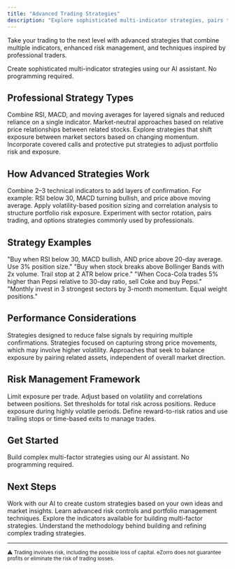```yaml
---
title: "Advanced Trading Strategies"
description: "Explore sophisticated multi-indicator strategies, pairs trading, and institutional techniques to expand your trading toolkit with automated systems."
---
```


Take your trading to the next level with advanced strategies that combine multiple indicators, enhanced risk management, and techniques inspired by professional traders.

<Card title="Advanced Strategy Builder" icon="rocket" href="https://platform.ezorro.app">
  Create sophisticated multi-indicator strategies using our AI assistant. No programming required.
</Card>

## Professional Strategy Types

<CardGroup cols={2}>
  <Card title="Multi-Indicator Fusion" icon="chart-mixed">
    Combine RSI, MACD, and moving averages for layered signals and reduced reliance on a single indicator.
  </Card>

  <Card title="Pairs Trading" icon="arrow-right-arrow-left">
    Market-neutral approaches based on relative price relationships between related stocks.
  </Card>

  <Card title="Sector Rotation" icon="arrows-rotate">
    Explore strategies that shift exposure between market sectors based on changing momentum.
  </Card>

  <Card title="Options Enhancement" icon="chart-line">
    Incorporate covered calls and protective put strategies to adjust portfolio risk and exposure.
  </Card>
</CardGroup>

## How Advanced Strategies Work

<Steps>
  <Step title="Multiple Confirmation Signals">
    Combine 2–3 technical indicators to add layers of confirmation. For example: RSI below 30, MACD turning bullish, and price above moving average.
  </Step>

  <Step title="Enhanced Risk Management">
    Apply volatility-based position sizing and correlation analysis to structure portfolio risk exposure.
  </Step>

  <Step title="Institutional Techniques">
    Experiment with sector rotation, pairs trading, and options strategies commonly used by professionals.
  </Step>
</Steps>

## Strategy Examples

<CardGroup cols={2}>
  <Card title="Power Combo" icon="chart-mixed">
    "Buy when RSI below 30, MACD bullish, AND price above 20-day average. Use 3% position size."
  </Card>

  <Card title="Volatility Breakout" icon="zap">
    "Buy when stock breaks above Bollinger Bands with 2x volume. Trail stop at 2 ATR below price."
  </Card>

  <Card title="Market Neutral" icon="scale-balanced">
    "When Coca-Cola trades 5% higher than Pepsi relative to 30-day ratio, sell Coke and buy Pepsi."
  </Card>

  <Card title="Sector Momentum" icon="fire">
    "Monthly invest in 3 strongest sectors by 3-month momentum. Equal weight positions."
  </Card>
</CardGroup>

## Performance Considerations

<CardGroup cols={3}>
  <Card title="Multi-Indicator" icon="shield">
    Strategies designed to reduce false signals by requiring multiple confirmations.
  </Card>

  <Card title="Momentum-Based" icon="bolt">
    Strategies focused on capturing strong price movements, which may involve higher volatility.
  </Card>

  <Card title="Market-Neutral" icon="scale-balanced">
    Approaches that seek to balance exposure by pairing related assets, independent of overall market direction.
  </Card>
</CardGroup>

## Risk Management Framework

<Steps>
  <Step title="Position Sizing">
    Limit exposure per trade. Adjust based on volatility and correlations between positions.
  </Step>

  <Step title="Portfolio Heat">
    Set thresholds for total risk across positions. Reduce exposure during highly volatile periods.
  </Step>

  <Step title="Exit Planning">
    Define reward-to-risk ratios and use trailing stops or time-based exits to manage trades.
  </Step>
</Steps>

## Get Started

<Card title="Launch Advanced Builder" icon="rocket" href="https://platform.ezorro.app">
  Build complex multi-factor strategies using our AI assistant. No programming required.
</Card>

## Next Steps

<CardGroup cols={2}>
  <Card title="Custom Strategy Development" icon="wrench" href="/ai-agent/conversational-assistant">
    Work with our AI to create custom strategies based on your own ideas and market insights.
  </Card>

  <Card title="Risk Management" icon="shield" href="/trading-strategies/risk-management">
    Learn advanced risk controls and portfolio management techniques.
  </Card>

  <Card title="Technical Indicators" icon="chart-line" href="/technical/indicators">
    Explore the indicators available for building multi-factor strategies.
  </Card>

  <Card title="Strategy Construction" icon="hammer" href="/technical/strategy-construction">
    Understand the methodology behind building and refining complex trading strategies.
  </Card>
</CardGroup>

---

<sub>⚠️ Trading involves risk, including the possible loss of capital. eZorro does not guarantee profits or eliminate the risk of trading losses.</sub>
